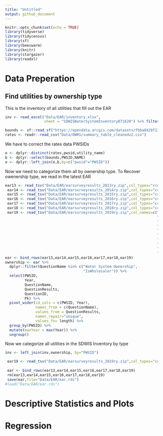 ```yaml
---
title: "Untitled"
output: github_document
---
```


```r
knitr::opts_chunk$set(echo = TRUE)
library(tidyverse)
library(tidycensus)
library(sf)
library(beeswarm)
library(knitr)
library(stargazer)
library(readxl)
```

# Data Preperation

## Find utilities by ownership type

This is the inventory of all utilities that fill out the EAR
```r
inv <- read_excel("Data/EAR/inventory.xlsx",
                  sheet = "SDWISWaterSystemInventory071620") %>% filter(WaterSystemType=="C")

bounds <- sf::read_sf("https://opendata.arcgis.com/datasets/fbba842bf134497c9d611ad506ec48cc_0.geojson")
rates <- readr::read_csv("Data/OWRS/summary_table_cleanedv2.csv")
```

We have to correct the rates data PWSIDs

```r
o <- dplyr::distinct(rates,pwsid,utility_name)
b <- dplyr::select(bounds,PWSID,NAME)
o <- dplyr::left_join(o,b,by=c("pwsid"="PWSID"))
```
Now we need to categorize them all by ownership type. To Recover owenership type, we read in the latest EAR
```r
ear13 <- read_tsv("Data/EAR/earsurveyresults_2013ry.zip",col_types="ccdcccdddc")
 ear14 <- read_tsv("Data/EAR/earsurveyresults_2014ry.zip",col_types="ccdcccdddc")
 ear15 <- read_tsv("Data/EAR/earsurveyresults_2015ry.zip",col_types="ccdcccdddc")
 ear16 <- read_tsv("Data/EAR/earsurveyresults_2016ry.zip",col_types="ccdcccdddc")
 ear17 <- read_tsv("Data/EAR/earsurveyresults_2017ry.zip",col_types="ccdcccdddc")
 ear18 <- read_tsv("Data/EAR/earsurveyresults_2018ry.zip",col_types="ccdcccdddc")
 ear19 <- read_tsv("Data/EAR/earsurveyresults_2019ry.zip",col_names=c("PWSID",
                                                                      "Survey",
                                                                      "Year",
                                                                      "SectionName",
                                                                      "QuestionName",
                                                                      "QuestionResults",
                                                                      "SurveyID",
                                                                      "SectionID",
                                                                      "QuestionID",
                                                                      "Pk"), col_types="ccdcccdddc")
ear <- bind_rows(ear13,ear14,ear15,ear16,ear17,ear18,ear19)
ownership <- ear %>% 
  dplyr::filter(QuestionName %in% c("Water System Ownership",
                                    "IsWholesaler")) %>% 
  select(PWSID, 
         Year, 
         QuestionName, 
         QuestionResults,
         QuestionID,
         Pk) %>% 
  pivot_wider(id_cols = c(PWSID, Year),
              names_from = c(QuestionName),
              values_from = QuestionResults,
              names_repair="unique",
              values_fn= length) %>%
  group_by(PWSID) %>%
  mutate(maxYear = max(Year)) %>%
  ungroup()

```

Now we categorize all utilities in the SDWIS Inventory by type
```r
inv <- left_join(inv,ownership, by="PWSID")
```

```r
 
 ear19 <- read_tsv("Data/EAR/earsurveyresults_2019ry.zip",col_types="ccdcccdddc")
 
 ear <- bind_rows(ear13,ear14,ear15,ear16,ear17,ear18,ear19)
 rm(ear13,ear14,ear15,ear16,ear17,ear18,ear19)
 save(ear,file="Data/EAR/ear.rds")
#load("Data/EAR/ear.rds")
```

# Descriptive Statistics and Plots

# Regression